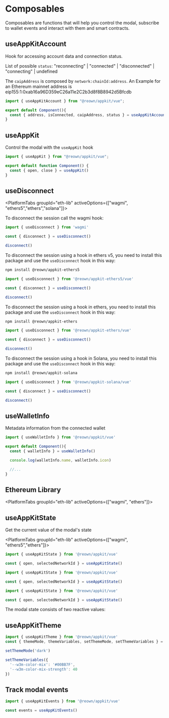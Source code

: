 

# Composables

Composables are functions that will help you control the modal, subscribe to wallet events and interact with them and smart contracts.

## useAppKitAccount

Hook for accessing account data and connection status.

List of possible `status`: "reconnecting" | "connected" | "disconnected" | "connecting" | undefined

The `caipAddress` is composed by `network:chainId:address`. An Example for an Ethereum mainnet address is eip155:1:0xab16a96D359eC26a11e2C2b3d8f8B8942d5Bfcdb

```ts
import { useAppKitAccount } from "@reown/appkit/vue";

export default Component(){
  const { address, isConnected, caipAddress, status } = useAppKitAccount()
}
```

## useAppKit

Control the modal with the `useAppKit` hook

```ts
import { useAppKit } from "@reown/appkit/vue";

export default function Component() {
  const { open, close } = useAppKit()
}
```

<OpenModal />


## useDisconnect

<PlatformTabs groupId="eth-lib" activeOptions={["wagmi", "ethers5","ethers","solana"]}>

<PlatformTabItem value="wagmi">

To disconnect the session call the wagmi hook:

```ts
import { useDisconnect } from 'wagmi'

const { disconnect } = useDisconnect()

disconnect()
```
</PlatformTabItem>
<PlatformTabItem value="ethers5">

To disconnect the session using a hook in ethers v5, you need to install this package and use the `useDisconnect` hook in this way:

```bash npm2yarn
npm install @reown/appkit-ethers5
```

```ts
import { useDisconnect } from '@reown/appkit-ethers5/vue'

const { disconnect } = useDisconnect()

disconnect()
```
</PlatformTabItem>
<PlatformTabItem value="ethers">

To disconnect the session using a hook in ethers, you need to install this package and use the `useDisconnect` hook in this way:

```bash npm2yarn
npm install @reown/appkit-ethers
```

```ts
import { useDisconnect } from '@reown/appkit-ethers/vue'

const { disconnect } = useDisconnect()

disconnect()
```
</PlatformTabItem>
<PlatformTabItem value="solana">

To disconnect the session using a hook in Solana, you need to install this package and use the `useDisconnect` hook in this way:

```bash npm2yarn
npm install @reown/appkit-solana
```

```ts
import { useDisconnect } from '@reown/appkit-solana/vue'

const { disconnect } = useDisconnect()

disconnect()
```
</PlatformTabItem>
</PlatformTabs>

## useWalletInfo

Metadata information from the connected wallet

```ts
import { useWalletInfo } from '@reown/appkit/vue'

export default Component(){
  const { walletInfo } = useWalletInfo()

  console.log(walletInfo.name, walletInfo.icon)

  //...
}
```

## Ethereum Library

<PlatformTabs groupId="eth-lib" activeOptions={["wagmi", "ethers"]}>
<PlatformTabItem value="wagmi">

<WagmiComposables />

</PlatformTabItem>
<PlatformTabItem value="ethers">

<EthersComposables />

</PlatformTabItem>
</PlatformTabs>

## useAppKitState

Get the current value of the modal's state

<PlatformTabs groupId="eth-lib" activeOptions={["wagmi", "ethers5","ethers"]}>
<PlatformTabItem value="wagmi">

```ts
import { useAppKitState } from '@reown/appkit/vue'

const { open, selectedNetworkId } = useAppKitState()
```

</PlatformTabItem>
<PlatformTabItem value="ethers5">

```ts
import { useAppKitState } from '@reown/appkit/vue'

const { open, selectedNetworkId } = useAppKitState()
```

</PlatformTabItem>
<PlatformTabItem value="ethers">

```ts
import { useAppKitState } from '@reown/appkit/vue'

const { open, selectedNetworkId } = useAppKitState()
```

</PlatformTabItem>
</PlatformTabs>

The modal state consists of two reactive values:

<Table
  headers={['Value', 'Description', 'Type']}
  data={[
    {
      variable: { code: 'open' },
      description: 'Open state will be true when the modal is open and false when closed.',
      type: { code: 'boolean' }
    },
    {
      variable: { code: 'selectedNetworkId' },
      description: 'The current chain id selected by the user',
      type: { code: 'number' }
    }
  ]}
/>

## useAppKitTheme

```ts
import { useAppKitTheme } from '@reown/appkit/vue'
const { themeMode, themeVariables, setThemeMode, setThemeVariables } = useAppKitTheme()

setThemeMode('dark')

setThemeVariables({
  '--w3m-color-mix': '#00BB7F',
  '--w3m-color-mix-strength': 40
})
```

## Track modal events

```ts
import { useAppKitEvents } from '@reown/appkit/vue'

const events = useAppKitEvents()
```

